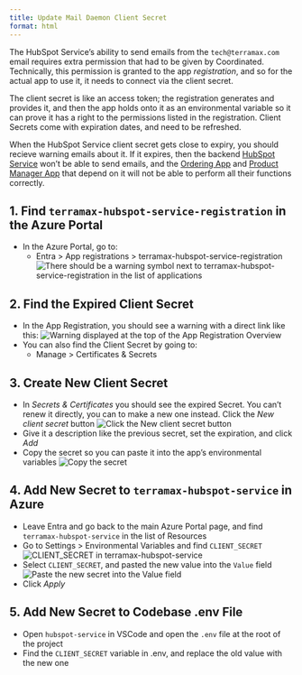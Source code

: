 ```yaml
---
title: Update Mail Daemon Client Secret
format: html
---
```


The HubSpot Service's ability to send emails from the `tech@terramax.com` email requires extra permission that had to be given by Coordinated.  Technically, this permission is granted to the app *registration*, and so for the actual app to use it, it needs to connect via the client secret.  

The client secret is like an access token; the registration generates and provides it, and then the app holds onto it as an environmental variable so it can prove it has a right to the permissions listed in the registration.  Client Secrets come with expiration dates, and need to be refreshed.

When the HubSpot Service client secret gets close to expiry, you should recieve warning emails about it.  If it expires, then the backend [HubSpot Service](../architecture/azure/hubspot-service/hubspot-service-registration.html) won't be able to send emails, and the [Ordering App](../architecture/azure/ordering-app/ordering-app.html) and [Product Manager App](../architecture/azure/) that depend on it will not be able to perform all their functions correctly.

## 1. Find `terramax-hubspot-service-registration` in the Azure Portal

- In the Azure Portal, go to:
    - Entra > App registrations > terramax-hubspot-service-registration
![There should be a warning symbol next to `terramax-hubspot-service-registration` in the list of applications](images/AZ_expired_certificate.png)

## 2. Find the Expired Client Secret

- In the App Registration, you should see a warning with a direct link like this:
![Warning displayed at the top of the App Registration Overview](images/AZ_expired_certificate02.png)
- You can also find the Client Secret by going to:
    - Manage > Certificates & Secrets

## 3. Create New Client Secret

- In *Secrets & Certificates* you should see the expired Secret.  You can't renew it directly, you can to make a new one instead.  Click the *New client secret* button
![Click the New client secret button](images/AZ_new_client_secret.png)
- Give it a description like the previous secret, set the expiration, and click *Add*
- Copy the secret so you can paste it into the app's environmental variables
![Copy the secret](images/AZ_copy_client_secret.png)

## 4. Add New Secret to `terramax-hubspot-service` in Azure

- Leave Entra and go back to the main Azure Portal page, and find `terramax-hubspot-service` in the list of Resources
- Go to Settings > Environmental Variables and find `CLIENT_SECRET`
![CLIENT_SECRET in terramax-hubspot-service](images/AZ_env_client_secret.png)
- Select `CLIENT_SECRET`, and pasted the new value into the `Value` field
![Paste the new secret into the Value field](images/AZ_env_edit_client_secret.png)
- Click *Apply*

## 5. Add New Secret to Codebase .env File

- Open `hubspot-service` in VSCode and open the `.env` file at the root of the project
- Find the `CLIENT_SECRET` variable in .env, and replace the old value with the new one